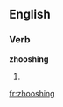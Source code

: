 ==English==

===Verb===
'''zhooshing'''

# {{third-person singular of|[[zhoosh]]}}

[[fr:zhooshing]]